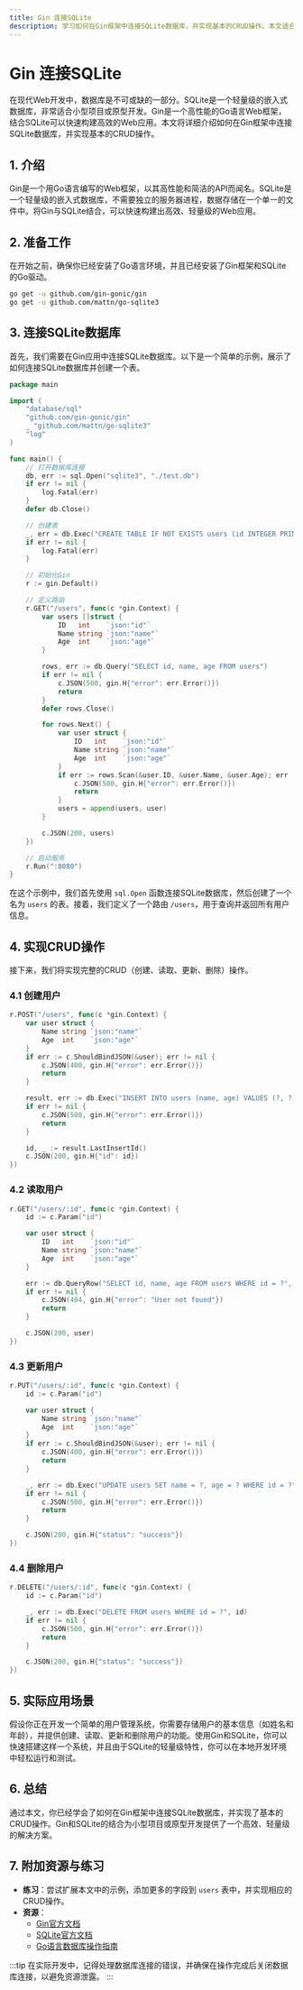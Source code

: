 ```yaml
---
title: Gin 连接SQLite
description: 学习如何在Gin框架中连接SQLite数据库，并实现基本的CRUD操作。本文适合初学者，包含详细的代码示例和实际应用场景。
---
```


# Gin 连接SQLite

在现代Web开发中，数据库是不可或缺的一部分。SQLite是一个轻量级的嵌入式数据库，非常适合小型项目或原型开发。Gin是一个高性能的Go语言Web框架，结合SQLite可以快速构建高效的Web应用。本文将详细介绍如何在Gin框架中连接SQLite数据库，并实现基本的CRUD操作。

## 1. 介绍

Gin是一个用Go语言编写的Web框架，以其高性能和简洁的API而闻名。SQLite是一个轻量级的嵌入式数据库，不需要独立的服务器进程，数据存储在一个单一的文件中。将Gin与SQLite结合，可以快速构建出高效、轻量级的Web应用。

## 2. 准备工作

在开始之前，确保你已经安装了Go语言环境，并且已经安装了Gin框架和SQLite的Go驱动。

```bash
go get -u github.com/gin-gonic/gin
go get -u github.com/mattn/go-sqlite3
```

## 3. 连接SQLite数据库

首先，我们需要在Gin应用中连接SQLite数据库。以下是一个简单的示例，展示了如何连接SQLite数据库并创建一个表。

```go
package main

import (
    "database/sql"
    "github.com/gin-gonic/gin"
    _ "github.com/mattn/go-sqlite3"
    "log"
)

func main() {
    // 打开数据库连接
    db, err := sql.Open("sqlite3", "./test.db")
    if err != nil {
        log.Fatal(err)
    }
    defer db.Close()

    // 创建表
    _, err = db.Exec("CREATE TABLE IF NOT EXISTS users (id INTEGER PRIMARY KEY, name TEXT, age INTEGER)")
    if err != nil {
        log.Fatal(err)
    }

    // 初始化Gin
    r := gin.Default()

    // 定义路由
    r.GET("/users", func(c *gin.Context) {
        var users []struct {
            ID   int    `json:"id"`
            Name string `json:"name"`
            Age  int    `json:"age"`
        }

        rows, err := db.Query("SELECT id, name, age FROM users")
        if err != nil {
            c.JSON(500, gin.H{"error": err.Error()})
            return
        }
        defer rows.Close()

        for rows.Next() {
            var user struct {
                ID   int    `json:"id"`
                Name string `json:"name"`
                Age  int    `json:"age"`
            }
            if err := rows.Scan(&user.ID, &user.Name, &user.Age); err != nil {
                c.JSON(500, gin.H{"error": err.Error()})
                return
            }
            users = append(users, user)
        }

        c.JSON(200, users)
    })

    // 启动服务
    r.Run(":8080")
}
```

在这个示例中，我们首先使用 `sql.Open` 函数连接SQLite数据库，然后创建了一个名为 `users` 的表。接着，我们定义了一个路由 `/users`，用于查询并返回所有用户信息。

## 4. 实现CRUD操作

接下来，我们将实现完整的CRUD（创建、读取、更新、删除）操作。

### 4.1 创建用户

```go
r.POST("/users", func(c *gin.Context) {
    var user struct {
        Name string `json:"name"`
        Age  int    `json:"age"`
    }
    if err := c.ShouldBindJSON(&user); err != nil {
        c.JSON(400, gin.H{"error": err.Error()})
        return
    }

    result, err := db.Exec("INSERT INTO users (name, age) VALUES (?, ?)", user.Name, user.Age)
    if err != nil {
        c.JSON(500, gin.H{"error": err.Error()})
        return
    }

    id, _ := result.LastInsertId()
    c.JSON(200, gin.H{"id": id})
})
```

### 4.2 读取用户

```go
r.GET("/users/:id", func(c *gin.Context) {
    id := c.Param("id")

    var user struct {
        ID   int    `json:"id"`
        Name string `json:"name"`
        Age  int    `json:"age"`
    }

    err := db.QueryRow("SELECT id, name, age FROM users WHERE id = ?", id).Scan(&user.ID, &user.Name, &user.Age)
    if err != nil {
        c.JSON(404, gin.H{"error": "User not found"})
        return
    }

    c.JSON(200, user)
})
```

### 4.3 更新用户

```go
r.PUT("/users/:id", func(c *gin.Context) {
    id := c.Param("id")

    var user struct {
        Name string `json:"name"`
        Age  int    `json:"age"`
    }
    if err := c.ShouldBindJSON(&user); err != nil {
        c.JSON(400, gin.H{"error": err.Error()})
        return
    }

    _, err := db.Exec("UPDATE users SET name = ?, age = ? WHERE id = ?", user.Name, user.Age, id)
    if err != nil {
        c.JSON(500, gin.H{"error": err.Error()})
        return
    }

    c.JSON(200, gin.H{"status": "success"})
})
```

### 4.4 删除用户

```go
r.DELETE("/users/:id", func(c *gin.Context) {
    id := c.Param("id")

    _, err := db.Exec("DELETE FROM users WHERE id = ?", id)
    if err != nil {
        c.JSON(500, gin.H{"error": err.Error()})
        return
    }

    c.JSON(200, gin.H{"status": "success"})
})
```

## 5. 实际应用场景

假设你正在开发一个简单的用户管理系统，你需要存储用户的基本信息（如姓名和年龄），并提供创建、读取、更新和删除用户的功能。使用Gin和SQLite，你可以快速搭建这样一个系统，并且由于SQLite的轻量级特性，你可以在本地开发环境中轻松运行和测试。

## 6. 总结

通过本文，你已经学会了如何在Gin框架中连接SQLite数据库，并实现了基本的CRUD操作。Gin和SQLite的结合为小型项目或原型开发提供了一个高效、轻量级的解决方案。

## 7. 附加资源与练习

- **练习**：尝试扩展本文中的示例，添加更多的字段到 `users` 表中，并实现相应的CRUD操作。
- **资源**：
  - [Gin官方文档](https://gin-gonic.com/docs/)
  - [SQLite官方文档](https://www.sqlite.org/docs.html)
  - [Go语言数据库操作指南](https://golang.org/pkg/database/sql/)

:::tip
在实际开发中，记得处理数据库连接的错误，并确保在操作完成后关闭数据库连接，以避免资源泄露。
:::